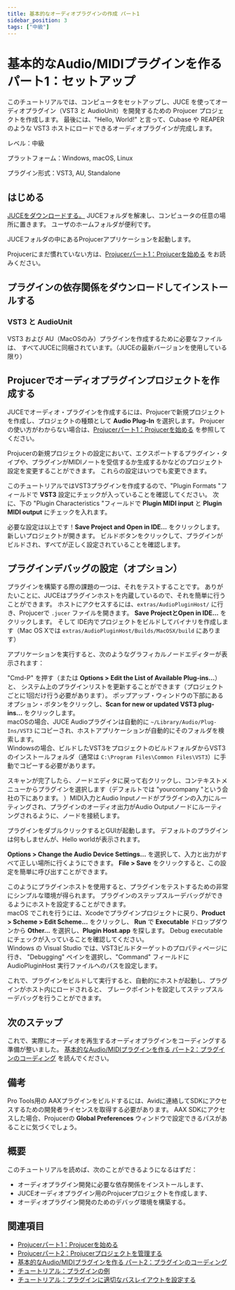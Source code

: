 ```yaml
---
title: 基本的なオーディオプラグインの作成 パート1
sidebar_position: 3
tags: ["中級"]
---
```



# 基本的なAudio/MIDIプラグインを作る パート1：セットアップ

<SourcePageLink path="tutorial_create_projucer_basic_plugin" />

このチュートリアルでは、コンピュータをセットアップし、JUCE を使ってオーディオプラグイン（VST3 と AudioUnit）を開発するための Projucer プロジェクトを作成します。
最後には、"Hello, World!" と言って、Cubase や REAPER のような VST3 ホストにロードできるオーディオプラグインが完成します。

レベル：中級

プラットフォーム：Windows, macOS, Linux

プラグイン形式：VST3, AU, Standalone


## はじめる

[JUCEをダウンロードする。](https://shop.juce.com/get-juce/download)
JUCEフォルダを解凍し、コンピュータの任意の場所に置きます。
ユーザのホームフォルダが便利です。

JUCEフォルダの中にあるProjucerアプリケーションを起動します。

Projucerにまだ慣れていない方は、[Projucerパート1：Projucerを始める](../tutorial_new_projucer_project/)
をお読みください。

## プラグインの依存関係をダウンロードしてインストールする

### VST3 と AudioUnit

VST3 および AU（MacOSのみ）プラグインを作成するために必要なファイルは、
すべてJUCEに同梱されています。（JUCEの最新バージョンを使用している限り）


## Projucerでオーディオプラグインプロジェクトを作成する

JUCEでオーディオ・プラグインを作成するには、Projucerで新規プロジェクトを作成し、プロジェクトの種類として **Audio Plug-In** を選択します。
Projucerの使い方がわからない場合は、[Projucerパート1：Projucerを始める](../tutorial_new_projucer_project/) を参照してください。

Projucerの新規プロジェクトの設定において、エクスポートするプラグイン・タイプや、プラグインがMIDIノートを受信するか生成するかなどのプロジェクト設定を変更することができます。
これらの設定はいつでも変更できます。

このチュートリアルではVST3プラグインを作成するので、"Plugin Formats "フィールドで **VST3** 設定にチェックが入っていることを確認してください。
次に、下の "Plugin Characteristics "フィールドで **Plugin MIDI input** と **Plugin MIDI output** にチェックを入れます。

必要な設定は以上です！**Save Project and Open in IDE...** をクリックします。
新しいプロジェクトが開きます。
ビルドボタンをクリックして、プラグインがビルドされ、すべてが正しく設定されていることを確認します。


## プラグインデバッグの設定（オプション）

プラグインを構築する際の課題の一つは、それをテストすることです。
ありがたいことに、JUCEはプラグインホストを内蔵しているので、それを簡単に行うことができます。
ホストにアクセスするには、`extras/AudioPluginHost/` に行き、Projucerで `.jucer` ファイルを開きます。
**Save ProjectとOpen in IDE...** をクリックします。
そして IDE内でプロジェクトをビルドしてバイナリを作成します（Mac OS Xでは `extras/AudioPluginHost/Builds/MacOSX/build` にあります）

アプリケーションを実行すると、次のようなグラフィカルノードエディターが表示されます：

<CaptionImage
  src="https://docs.juce.com/master/tutorial_create_projucer_basic_plugin_1.png"
  caption="JUCE plug-in host"
/>

"Cmd-P" を押す（または **Options > Edit the List of Available Plug-ins...**）と、
システム上のプラグインリストを更新することができます（プロジェクトごとに1回だけ行う必要があります）。
ポップアップ・ウィンドウの下部にあるオプション・ボタンをクリックし、**Scan for new or updated VST3 plug-ins...** をクリックします。  
macOSの場合、JUCE Audioプラグインは自動的に `~/Library/Audio/Plug-Ins/VST3` にコピーされ、ホストアプリケーションが自動的にそのフォルダを検索します。  
Windowsの場合、ビルドしたVST3をプロジェクトのビルドフォルダからVST3のインストールフォルダ（通常は `C:\Program Files\Common Files\VST3`）に手動でコピーする必要があります。

スキャンが完了したら、ノードエディタに戻って右クリックし、コンテキストメニューからプラグインを選択します（デフォルトでは "yourcompany "という会社の下にあります。
）MIDI入力とAudio Inputノードがプラグインの入力にルーティングされ、プラグインのオーディオ出力がAudio Outputノードにルーティングされるように、ノードを接続します。

<CaptionImage
  src="https://docs.juce.com/master/tutorial_create_projucer_basic_plugin_2.png"
  caption="JUCE plug-in host でコネクションを作る" 
/>


プラグインをダブルクリックするとGUIが起動します。
デフォルトのプラグインは何もしませんが、Hello worldが表示されます。

**Options > Change the Audio Device Settings...** を選択して、入力と出力がすべて正しい場所に行くようにできます。
**File > Save** をクリックすると、この設定を簡単に呼び出すことができます。

このようにプラグインホストを使用すると、プラグインをテストするための非常にシンプルな環境が得られます。
プラグインのステップスルーデバッグができるようにホストを設定することができます。  
macOS でこれを行うには、Xcodeでプラグインプロジェクトに戻り、**Product > Scheme > Edit Scheme...** をクリックし、
**Run** で **Executable** ドロップダウンから **Other...** を選択し、**Plugin Host.app** を探します。
Debug executableにチェックが入っていることを確認してください。  
Windows の Visual Studio では、VST3ビルドターゲットのプロパティページに行き、
"Debugging" ペインを選択し、"Command" フィールドに AudioPluginHost 実行ファイルへのパスを設定します。

これで、プラグインをビルドして実行すると、自動的にホストが起動し、プラグインがホスト内にロードされると、
ブレークポイントを設定してステップスルーデバッグを行うことができます。

## 次のステップ

これで、実際にオーディオを再生するオーディオプラグインをコーディングする準備が整いました。
[基本的なAudio/MIDIプラグインを作る パート2：プラグインのコーディング](../tutorial_code_basic_plugin/)
を読んでください。

## 備考

Pro Tools用の AAXプラグインをビルドするには、Avidに連絡してSDKにアクセスするための開発者ライセンスを取得する必要があります。
AAX SDKにアクセスした場合、Projucerの **Global Preferences** ウィンドウで設定できるパスがあることに気づくでしょう。

## 概要

このチュートリアルを読めば、次のことができるようになるはずだ：

- オーディオプラグイン開発に必要な依存関係をインストールします、
- JUCEオーディオプラグイン用のProjucerプロジェクトを作成します、
- オーディオプラグイン開発のためのデバッグ環境を構築する。

## 関連項目

- [Projucerパート1：Projucerを始める](../tutorial_new_projucer_project/)
- [Projucerパート2：Projucerプロジェクトを管理する](../tutorial_manage_projucer_project/)
- [基本的なAudio/MIDIプラグインを作る パート2：プラグインのコーディング](../tutorial_code_basic_plugin/)
- [チュートリアル：プラグインの例](../../plugins/tutorial_plugin_examples/)
- [チュートリアル：プラグインに適切なバスレイアウトを設定する](../../plugins/tutorial_audio_bus_layouts/)
